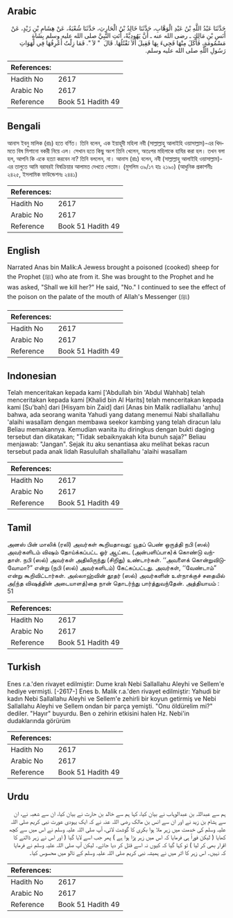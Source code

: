 ## Arabic


<div dir="rtl" lang="ar" style={{fontSize:'larger',backgroundColor:'#f8f9fa',padding:20}}>
حَدَّثَنَا عَبْدُ اللَّهِ بْنُ عَبْدِ الْوَهَّابِ، حَدَّثَنَا خَالِدُ بْنُ الْحَارِثِ، حَدَّثَنَا شُعْبَةُ، عَنْ هِشَامِ بْنِ زَيْدٍ، عَنْ أَنَسِ بْنِ مَالِكٍ ـ رضى الله عنه ـ أَنَّ يَهُودِيَّةً، أَتَتِ النَّبِيَّ صلى الله عليه وسلم بِشَاةٍ مَسْمُومَةٍ، فَأَكَلَ مِنْهَا فَجِيءَ بِهَا فَقِيلَ أَلاَ نَقْتُلُهَا‏.‏ قَالَ ‏ "‏ لاَ ‏"‏‏.‏ فَمَا زِلْتُ أَعْرِفُهَا فِي لَهَوَاتِ رَسُولِ اللَّهِ صلى الله عليه وسلم‏.‏
</div>
<div style={{backgroundColor:'#f8f9fa',padding:20, marginBottom: 10}}><table> <thead> <tr> <th>References:</th> <th></th> </tr> </thead> <tbody><tr><td>Hadith No</td><td>2617</td></tr><tr><td>Arabic No</td><td>2617</td></tr><tr><td>Reference</td><td>Book 51 Hadith 49</td></tr></tbody></table></div>

## Bengali


<div dir="ltr" lang="bn" style={{fontSize:'larger',backgroundColor:'#f8f9fa',padding:20}}>
আনাস ইবনু মালিক (রাঃ) হতে বর্ণিত। তিনি বলেন, এক ইয়াহূদী মহিলা নবী (সাল্লাল্লাহু আলাইহি ওয়াসাল্লাম)-এর খিদমতে বিষ মিশানো বকরী নিয়ে এল। সেখান হতে কিছু অংশ তিনি খেলেন, অতঃপর মহিলাকে হাযির করা হল। তখন বলা হল, আপনি কি একে হত্যা করবেন না? তিনি বললেন, না। আনাস (রাঃ) বলেন, নবী (সাল্লাল্লাহু আলাইহি ওয়াসাল্লাম)-এর তালুতে আমি বরাবরই বিষক্রিয়ার আলামত দেখতে পেতাম। (মুসলিম ৩৯/১৭ হাঃ ২১৯০) (আধুনিক প্রকাশনীঃ ২৪২৫, ইসলামিক ফাউন্ডেশনঃ ২৪৪১)
</div>
<div style={{backgroundColor:'#f8f9fa',padding:20, marginBottom: 10}}><table> <thead> <tr> <th>References:</th> <th></th> </tr> </thead> <tbody><tr><td>Hadith No</td><td>2617</td></tr><tr><td>Arabic No</td><td>2617</td></tr><tr><td>Reference</td><td>Book 51 Hadith 49</td></tr></tbody></table></div>

## English


<div dir="ltr" lang="en" style={{fontSize:'larger',backgroundColor:'#f8f9fa',padding:20}}>
Narrated Anas bin Malik:A Jewess brought a poisoned (cooked) sheep for the Prophet (ﷺ) who ate from it. She was brought to the Prophet and he was asked, "Shall we kill her?" He said, "No." I continued to see the effect of the poison on the palate of the mouth of Allah's Messenger (ﷺ)
</div>
<div style={{backgroundColor:'#f8f9fa',padding:20, marginBottom: 10}}><table> <thead> <tr> <th>References:</th> <th></th> </tr> </thead> <tbody><tr><td>Hadith No</td><td>2617</td></tr><tr><td>Arabic No</td><td>2617</td></tr><tr><td>Reference</td><td>Book 51 Hadith 49</td></tr></tbody></table></div>

## Indonesian


<div dir="ltr" lang="id" style={{fontSize:'larger',backgroundColor:'#f8f9fa',padding:20}}>
Telah menceritakan kepada kami ['Abdullah bin 'Abdul Wahhab] telah menceritakan kepada kami [Khalid bin Al Harits] telah menceritakan kepada kami [Su'bah] dari [Hisyam bin Zaid] dari [Anas bin Malik radliallahu 'anhu] bahwa, ada seorang wanita Yahudi yang datang menemui Nabi shallallahu 'alaihi wasallam dengan membawa seekor kambing yang telah diracun lalu Beliau memakannya. Kemudian wanita itu diringkus dengan bukti daging tersebut dan dikatakan; "Tidak sebaiknyakah kita bunuh saja?" Beliau menjawab: "Jangan". Sejak itu aku senantiasa aku melihat bekas racun tersebut pada anak lidah Rasulullah shallallahu 'alaihi wasallam
</div>
<div style={{backgroundColor:'#f8f9fa',padding:20, marginBottom: 10}}><table> <thead> <tr> <th>References:</th> <th></th> </tr> </thead> <tbody><tr><td>Hadith No</td><td>2617</td></tr><tr><td>Arabic No</td><td>2617</td></tr><tr><td>Reference</td><td>Book 51 Hadith 49</td></tr></tbody></table></div>

## Tamil


<div dir="ltr" lang="ta" style={{fontSize:'larger',backgroundColor:'#f8f9fa',padding:20}}>
அனஸ் பின் மாலிக் (ரலி) அவர்கள் கூறியதாவது: யூதப் பெண் ஒருத்தி நபி (ஸல்) அவர்களிடம் விஷம் தோய்க்கப்பட்ட ஓர் ஆட்டை (அன்பளிப்பாக)க் கொண்டு வந்தாள். நபி (ஸல்) அவர்கள் அதிலிருந்து (சிறிது) உண்டார்கள். ‘‘அவளைக் கொன்றுவிடுவோமா?” என்று (நபி (ஸல்) அவர்களிடம்) கேட்கப்பட்டது. அவர்கள், ‘‘வேண்டாம்” என்று கூறிவிட்டார்கள். அல்லாஹ்வின் தூதர் (ஸல்) அவர்களின் உள்நாக்குச் சதையில் அ(ந்த விஷத்தின் அடையாளத்)தை நான் தொடர்ந்து பார்த்துவந்தேன். அத்தியாயம் : 51
</div>
<div style={{backgroundColor:'#f8f9fa',padding:20, marginBottom: 10}}><table> <thead> <tr> <th>References:</th> <th></th> </tr> </thead> <tbody><tr><td>Hadith No</td><td>2617</td></tr><tr><td>Arabic No</td><td>2617</td></tr><tr><td>Reference</td><td>Book 51 Hadith 49</td></tr></tbody></table></div>

## Turkish


<div dir="ltr" lang="tr" style={{fontSize:'larger',backgroundColor:'#f8f9fa',padding:20}}>
Enes r.a.'den rivayet edilmiştir: Dume kralı Nebi Sallallahu Aleyhi ve Sellem'e hediye vermişti. [-2617-] Enes b. Malik r.a.'den rivayet edilmiştir: Yahudi bir kadın Nebi Sallallahu Aleyhi ve Sellem'e zehirli bir koyun getirmiş ve Nebi Sallallahu Aleyhi ve Sellem ondan bir parça yemişti. "Onu öldürelim mi?" dediler. "Hayır" buyurdu. Ben o zehirin etkisini halen Hz. Nebi'in dudaklarında görürüm
</div>
<div style={{backgroundColor:'#f8f9fa',padding:20, marginBottom: 10}}><table> <thead> <tr> <th>References:</th> <th></th> </tr> </thead> <tbody><tr><td>Hadith No</td><td>2617</td></tr><tr><td>Arabic No</td><td>2617</td></tr><tr><td>Reference</td><td>Book 51 Hadith 49</td></tr></tbody></table></div>

## Urdu


<div dir="rtl" lang="ur" style={{fontSize:'larger',backgroundColor:'#f8f9fa',padding:20}}>
ہم سے عبداللہ بن عبدالوہاب نے بیان کیا، کہا ہم سے خالد بن حارث نے بیان کیا، ان سے شعبہ نے، ان سے ہشام بن زید نے اور ان سے انس بن مالک رضی اللہ عنہ نے کہ ایک یہودی عورت نبی کریم صلی اللہ علیہ وسلم کی خدمت میں زہر ملا ہوا بکری کا گوشت لائی، آپ صلی اللہ علیہ وسلم نے اس میں سے کچھ کھایا ( لیکن فوراً ہی فرمایا کہ اس میں زہر پڑا ہوا ہے ) پھر جب اسے لایا گیا ( اور اس نے زہر ڈالنے کا اقرار بھی کر لیا ) تو کہا گیا کہ کیوں نہ اسے قتل کر دیا جائے۔ لیکن آپ صلی اللہ علیہ وسلم نے فرمایا کہ نہیں۔ اس زہر کا اثر میں نے ہمیشہ نبی کریم صلی اللہ علیہ وسلم کے تالو میں محسوس کیا۔
</div>
<div style={{backgroundColor:'#f8f9fa',padding:20, marginBottom: 10}}><table> <thead> <tr> <th>References:</th> <th></th> </tr> </thead> <tbody><tr><td>Hadith No</td><td>2617</td></tr><tr><td>Arabic No</td><td>2617</td></tr><tr><td>Reference</td><td>Book 51 Hadith 49</td></tr></tbody></table></div>